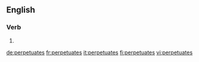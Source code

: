 ==English==

===Verb===
{{head|en|verb form}}

# {{en-third-person singular of|perpetuate}}

[[de:perpetuates]]
[[fr:perpetuates]]
[[it:perpetuates]]
[[fi:perpetuates]]
[[vi:perpetuates]]